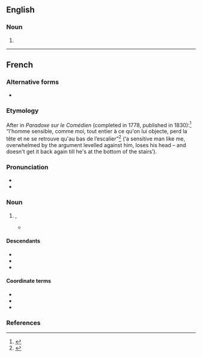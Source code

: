 ==English==

===Noun===
{{en-noun|-|head=esprit de l'escalier}}

# {{alternative form of|l'esprit de l'escalier|lang=en}}

----

==French==
{{wikipedia|lang=fr}}

===Alternative forms===
* {{alter|fr|esprit d'escalier}}

===Etymology===
After {{w|Denis Diderot|Diderot}} in ''Paradoxe sur le Comédien'' (completed in 1778, published in 1830):<ref>{{cite-book
|title={{w|The Oxford Dictionary of Quotations}}
|publisher={{w|Oxford University Press}}
|year=2004
|ISBN=0-19-860720-2}}</ref> “l'homme sensible, comme moi, tout entier à ce qu'on lui objecte, perd la tête et ne se retrouve qu'au bas de l’escalier”<ref>{{cite-book
|author={{w|Denis Diderot}}
|title=Paradoxe sur le Comédien
|year=1773, remanié en 1778
|section=Diderot II
|publisher=Classiques Larousse
|year_published=1934
|page=56}}</ref> (‘a sensitive man like me, overwhelmed by the argument levelled against him, loses his head – and doesn't get it back again till he's at the bottom of the stairs’).

===Pronunciation===
* {{fr-IPA}}
* {{rhymes|e|lang=fr}}

===Noun===
{{fr-noun|m|-|head=[[esprit]] [[de]] [[l']][[escalier]]}}

# {{l|en|l'esprit de l'escalier}}, {{l|en|staircase wit}}
#* {{quote-book
|year=1905
|author=Maurice Souriau
|title=Bernardin de Saint-Pierre d'après ses manuscrits
|page=52
|language=French
|passage=Est-ce de l''''esprit de l'escalier''', mais exaspéré par la rancune?}}

====Descendants====
* {{desc|en|l'esprit de l'escalier|bor=1}}
* {{desc|en|staircase wit|calq=1}}
* {{desc|de|Treppenwitz|calq=1}}

====Coordinate terms====
* {{l|fr|bon mot}}
* {{l|fr|mot d'esprit}}
* {{l|fr|mot juste}}

===References===
<references/>